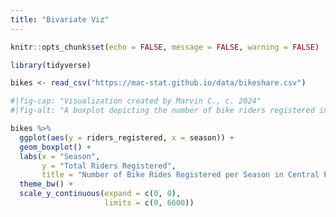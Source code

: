 ```yaml
---
title: "Bivariate Viz"
---
```


```r
knitr::opts_chunk$set(echo = FALSE, message = FALSE, warning = FALSE)
```

```r
library(tidyverse)
```

```r
bikes <- read_csv("https://mac-stat.github.io/data/bikeshare.csv")
```

```r
#|fig-cap: "Visualization created by Marvin C., c. 2024"
#|fig-alt: "A boxplot depicting the number of bike riders registered in a rideshare program in Central Park, divided by season. The plot shows close to 4000 riders for spring and autumn, with a slight increase in the summer, and a sharp decrease during the winter of around 2000 riders."

bikes %>%
  ggplot(aes(y = riders_registered, x = season)) +
  geom_boxplot() +
  labs(x = "Season", 
       y = "Total Riders Registered", 
       title = "Number of Bike Rides Registered per Season in Central Park") +
  theme_bw() +
  scale_y_continuous(expand = c(0, 0), 
                     limits = c(0, 6600))
```

